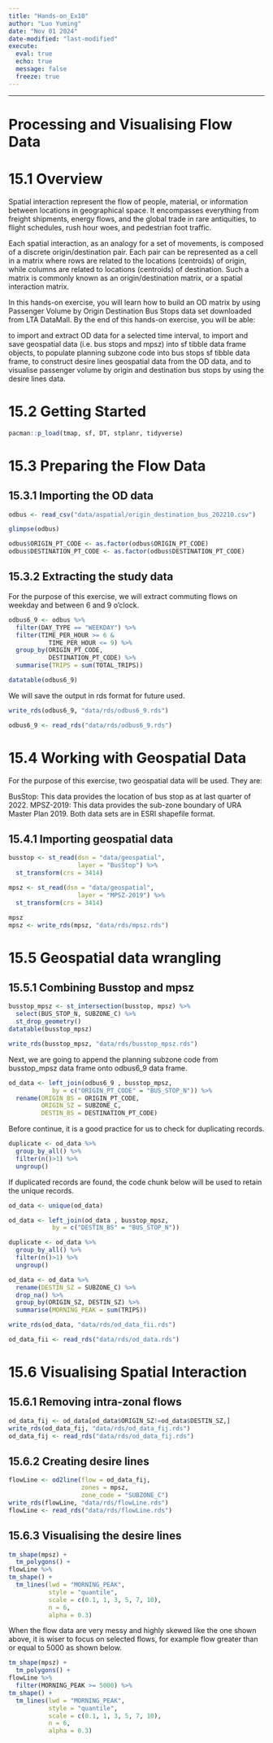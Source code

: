 ```yaml
---
title: "Hands-on_Ex10"
author: "Luo Yuming"
date: "Nov 01 2024"
date-modified: "last-modified"
execute: 
  eval: true
  echo: true
  message: false
  freeze: true
---
```


------------------------------------------------------------------------

# Processing and Visualising Flow Data

# 15.1 Overview

Spatial interaction represent the flow of people, material, or information between locations in geographical space. It encompasses everything from freight shipments, energy flows, and the global trade in rare antiquities, to flight schedules, rush hour woes, and pedestrian foot traffic.

Each spatial interaction, as an analogy for a set of movements, is composed of a discrete origin/destination pair. Each pair can be represented as a cell in a matrix where rows are related to the locations (centroids) of origin, while columns are related to locations (centroids) of destination. Such a matrix is commonly known as an origin/destination matrix, or a spatial interaction matrix.

In this hands-on exercise, you will learn how to build an OD matrix by using Passenger Volume by Origin Destination Bus Stops data set downloaded from LTA DataMall. By the end of this hands-on exercise, you will be able:

to import and extract OD data for a selected time interval, to import and save geospatial data (i.e. bus stops and mpsz) into sf tibble data frame objects, to populate planning subzone code into bus stops sf tibble data frame, to construct desire lines geospatial data from the OD data, and to visualise passenger volume by origin and destination bus stops by using the desire lines data.

# 15.2 Getting Started

```r
pacman::p_load(tmap, sf, DT, stplanr, tidyverse)
```

# 15.3 Preparing the Flow Data

## 15.3.1 Importing the OD data

```r
odbus <- read_csv("data/aspatial/origin_destination_bus_202210.csv")
```

```r
glimpse(odbus)
```

```r
odbus$ORIGIN_PT_CODE <- as.factor(odbus$ORIGIN_PT_CODE)
odbus$DESTINATION_PT_CODE <- as.factor(odbus$DESTINATION_PT_CODE) 
```

## 15.3.2 Extracting the study data

For the purpose of this exercise, we will extract commuting flows on weekday and between 6 and 9 o’clock.

```r
odbus6_9 <- odbus %>%
  filter(DAY_TYPE == "WEEKDAY") %>%
  filter(TIME_PER_HOUR >= 6 &
           TIME_PER_HOUR <= 9) %>%
  group_by(ORIGIN_PT_CODE,
           DESTINATION_PT_CODE) %>%
  summarise(TRIPS = sum(TOTAL_TRIPS))
```

```r
datatable(odbus6_9)
```

We will save the output in rds format for future used.

```r
write_rds(odbus6_9, "data/rds/odbus6_9.rds")
```

```r
odbus6_9 <- read_rds("data/rds/odbus6_9.rds")
```

# 15.4 Working with Geospatial Data

For the purpose of this exercise, two geospatial data will be used. They are:

BusStop: This data provides the location of bus stop as at last quarter of 2022. MPSZ-2019: This data provides the sub-zone boundary of URA Master Plan 2019. Both data sets are in ESRI shapefile format.

## 15.4.1 Importing geospatial data

```r
busstop <- st_read(dsn = "data/geospatial",
                   layer = "BusStop") %>%
  st_transform(crs = 3414)

mpsz <- st_read(dsn = "data/geospatial",
                   layer = "MPSZ-2019") %>%
  st_transform(crs = 3414)
```

```r
mpsz
mpsz <- write_rds(mpsz, "data/rds/mpsz.rds")
```

# 15.5 Geospatial data wrangling

## 15.5.1 Combining Busstop and mpsz

```r
busstop_mpsz <- st_intersection(busstop, mpsz) %>%
  select(BUS_STOP_N, SUBZONE_C) %>%
  st_drop_geometry()
datatable(busstop_mpsz)
```

```r
write_rds(busstop_mpsz, "data/rds/busstop_mpsz.rds")  
```

Next, we are going to append the planning subzone code from busstop_mpsz data frame onto odbus6_9 data frame.

```r
od_data <- left_join(odbus6_9 , busstop_mpsz,
            by = c("ORIGIN_PT_CODE" = "BUS_STOP_N")) %>%
  rename(ORIGIN_BS = ORIGIN_PT_CODE,
         ORIGIN_SZ = SUBZONE_C,
         DESTIN_BS = DESTINATION_PT_CODE)
```

Before continue, it is a good practice for us to check for duplicating records.

```r
duplicate <- od_data %>%
  group_by_all() %>%
  filter(n()>1) %>%
  ungroup()
```

If duplicated records are found, the code chunk below will be used to retain the unique records.

```r
od_data <- unique(od_data)
```

```r
od_data <- left_join(od_data , busstop_mpsz,
            by = c("DESTIN_BS" = "BUS_STOP_N")) 
```

```r
duplicate <- od_data %>%
  group_by_all() %>%
  filter(n()>1) %>%
  ungroup()
```

```r
od_data <- od_data %>%
  rename(DESTIN_SZ = SUBZONE_C) %>%
  drop_na() %>%
  group_by(ORIGIN_SZ, DESTIN_SZ) %>%
  summarise(MORNING_PEAK = sum(TRIPS))
```

```r
write_rds(od_data, "data/rds/od_data_fii.rds")
```

```r
od_data_fii <- read_rds("data/rds/od_data.rds")
```

# 15.6 Visualising Spatial Interaction

## 15.6.1 Removing intra-zonal flows

```r
od_data_fij <- od_data[od_data$ORIGIN_SZ!=od_data$DESTIN_SZ,]
write_rds(od_data_fij, "data/rds/od_data_fij.rds")
od_data_fij <- read_rds("data/rds/od_data_fij.rds")
```

## 15.6.2 Creating desire lines

```r
flowLine <- od2line(flow = od_data_fij, 
                    zones = mpsz,
                    zone_code = "SUBZONE_C")
write_rds(flowLine, "data/rds/flowLine.rds")
flowLine <- read_rds("data/rds/flowLine.rds")
```

## 15.6.3 Visualising the desire lines

```r
tm_shape(mpsz) +
  tm_polygons() +
flowLine %>%  
tm_shape() +
  tm_lines(lwd = "MORNING_PEAK",
           style = "quantile",
           scale = c(0.1, 1, 3, 5, 7, 10),
           n = 6,
           alpha = 0.3)
```

When the flow data are very messy and highly skewed like the one shown above, it is wiser to focus on selected flows, for example flow greater than or equal to 5000 as shown below.

```r
tm_shape(mpsz) +
  tm_polygons() +
flowLine %>%  
  filter(MORNING_PEAK >= 5000) %>%
tm_shape() +
  tm_lines(lwd = "MORNING_PEAK",
           style = "quantile",
           scale = c(0.1, 1, 3, 5, 7, 10),
           n = 6,
           alpha = 0.3)
```
